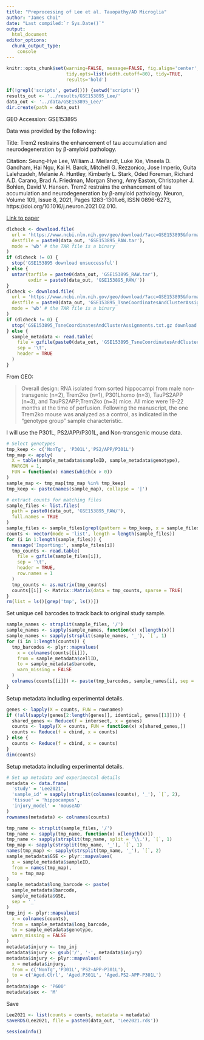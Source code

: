 ---
title: "Preprocessing of Lee et al. Tauopathy/AD Microglia"
author: "James Choi"
date: "Last compiled:`r Sys.Date()`"
output: 
  html_document
editor_options:
  chunk_output_type: 
    console
---

```{r setup, include=FALSE}
knitr::opts_chunk$set(warning=FALSE, message=FALSE, fig.align='center', 
                      tidy.opts=list(width.cutoff=80), tidy=TRUE,
                      results='hold')
```

```{r}
if(!grepl('scripts', getwd())) {setwd('scripts')}
results_out <- '../results/GSE153895_Lee/'
data_out <- '../data/GSE153895_Lee/'
dir.create(path = data_out)
```


GEO Accession: GSE153895

Data was provided by the following:

Title: Trem2 restrains the enhancement of tau accumulation and neurodegeneration by β-amyloid pathology.

Citation: Seung-Hye Lee, William J. Meilandt, Luke Xie, Vineela D. Gandham, Hai Ngu, Kai H. Barck, Mitchell G. Rezzonico, Jose Imperio, Guita Lalehzadeh, Melanie A. Huntley, Kimberly L. Stark, Oded Foreman, Richard A.D. Carano, Brad A. Friedman, Morgan Sheng, Amy Easton, Christopher J. Bohlen, David V. Hansen.  Trem2 restrains the enhancement of tau accumulation and neurodegeneration by β-amyloid pathology. Neuron, Volume 109, Issue 8, 2021, Pages 1283-1301.e6, 
ISSN 0896-6273, https://doi.org/10.1016/j.neuron.2021.02.010.

[Link to paper](https://doi.org/10.1016/j.neuron.2021.02.010)


```{r download_decompress}
dlcheck <- download.file(
  url = 'https://www.ncbi.nlm.nih.gov/geo/download/?acc=GSE153895&format=file',
  destfile = paste0(data_out, 'GSE153895_RAW.tar'),
  mode = 'wb' # the TAR file is a binary
)
if (dlcheck != 0) {
  stop('GSE153895 download unsuccessful')
} else {
  untar(tarfile = paste0(data_out, 'GSE153895_RAW.tar'), 
        exdir = paste0(data_out, 'GSE153895_RAW/'))
}
dlcheck <- download.file(
  url = 'https://www.ncbi.nlm.nih.gov/geo/download/?acc=GSE153895&format=file&file=GSE153895%5FTsneCoordinatesAndClusterAssignments%2Etxt%2Egz',
  destfile = paste0(data_out, 'GSE153895_TsneCoordinatesAndClusterAssignments.txt.gz'),
  mode = 'wb' # the TAR file is a binary
)
if (dlcheck != 0) {
  stop('GSE153895_TsneCoordinatesAndClusterAssignments.txt.gz download unsuccessful')
} else {
  sample_metadata <- read.table(
    file = gzfile(paste0(data_out, 'GSE153895_TsneCoordinatesAndClusterAssignments.txt.gz')),
    sep = '\t',
    header = TRUE
  )
}
```


From GEO:

> Overall design: RNA isolated from sorted hippocampi from male non-transgenic (n=2), Trem2ko (n=1), P301Lhomo (n=3), TauPS2APP (n=3), and TauPS2APP;Trem2ko (n=3) mice. All mice were 19-22 months at the time of perfusion. Following the manuscript, the one Trem2ko mouse was analyzed as a control, as indicated in the "genotype group" sample characteristic.

I will use the P301L, PS2/APP/P301L, and Non-transgenic mouse data.

```{r import_wt_data}
# Select genotypes
tmp_keep <- c('NonTg', 'P301L','PS2/APP/P301L')
tmp_map <- apply(
  X = table(sample_metadata$sampleID, sample_metadata$genotype),
  MARGIN = 1,
  FUN = function(x) names(which(x > 0))
)
sample_map <- tmp_map[tmp_map %in% tmp_keep]
tmp_keep <- paste(names(sample_map), collapse = '|')

# extract counts for matching files
sample_files <- list.files(
  path = paste0(data_out, 'GSE153895_RAW/'), 
  full.names = TRUE
)
sample_files <- sample_files[grepl(pattern = tmp_keep, x = sample_files)]
counts <- vector(mode = 'list', length = length(sample_files))
for (i in 1:length(sample_files)) {
  message('Importing:', sample_files[i])
  tmp_counts <- read.table(
    file = gzfile(sample_files[i]),
    sep = '\t',
    header = TRUE,
    row.names = 1
  )
  tmp_counts <- as.matrix(tmp_counts)
  counts[[i]] <- Matrix::Matrix(data = tmp_counts, sparse = TRUE)
}
rm(list = ls()[grep('tmp', ls())])
```

Set unique cell barcodes to track back to original study sample.

```{r unique_barcodes}
sample_names <- strsplit(sample_files, '/')
sample_names <- sapply(sample_names, function(x) x[length(x)])
sample_names <- sapply(strsplit(sample_names, '_'), `[`, 1)
for (i in 1:length(counts)) {
  tmp_barcodes <- plyr::mapvalues(
    x = colnames(counts[[i]]),
    from = sample_metadata$cellID,
    to = sample_metadata$barcode,
    warn_missing = FALSE
  )
  colnames(counts[[i]]) <- paste(tmp_barcodes, sample_names[i], sep = '_')
}
```

Setup metadata including experimental details.

```{r merge_counts}
genes <- lapply(X = counts, FUN = rownames)
if (!all(sapply(genes[2:length(genes)], identical, genes[[1]]))) {
  shared_genes <- Reduce(f = intersect, x = genes)
  counts <- lapply(X = counts, FUN = function(x) x[shared_genes,])
  counts <- Reduce(f = cbind, x = counts)
} else {
  counts <- Reduce(f = cbind, x = counts)
}
dim(counts)
```

Setup metadata including experimental details.

```{r metadata}
# Set up metadata and experimental details
metadata <- data.frame(
  'study' = 'Lee2021',
  'sample_id' = sapply(strsplit(colnames(counts), '_'), `[`, 2),
  'tissue' = 'hippocampus',
  'injury_model' = 'mouseAD'
)
rownames(metadata) <- colnames(counts)

tmp_name <- strsplit(sample_files, '/')
tmp_name <- sapply(tmp_name, function(x) x[length(x)])
tmp_name <- sapply(strsplit(tmp_name, split = '\\.'), `[`, 1)
tmp_map <- sapply(strsplit(tmp_name, '_'), `[`, 1)
names(tmp_map) <- sapply(strsplit(tmp_name, '_'), `[`, 2)
sample_metadata$GSE <- plyr::mapvalues(
  x = sample_metadata$sampleID,
  from = names(tmp_map),
  to = tmp_map
)
sample_metadata$long_barcode <- paste(
  sample_metadata$barcode,
  sample_metadata$GSE,
  sep = '_'
)
tmp_inj <- plyr::mapvalues(
  x = colnames(counts),
  from = sample_metadata$long_barcode,
  to = sample_metadata$genotype,
  warn_missing = FALSE
)
metadata$injury <- tmp_inj
metadata$injury <- gsub('/', '-', metadata$injury)
metadata$injury <- plyr::mapvalues(
  x = metadata$injury,
  from = c('NonTg','P301L','PS2-APP-P301L'),
  to = c('Aged.Ctrl', 'Aged.P301L', 'Aged.PS2-APP-P301L')
)
metadata$age <- 'P600'
metadata$sex <- 'M'
```

Save

```{r save}
Lee2021 <- list(counts = counts, metadata = metadata)
saveRDS(Lee2021, file = paste0(data_out, 'Lee2021.rds'))
```

```{r}
sessionInfo()
```

